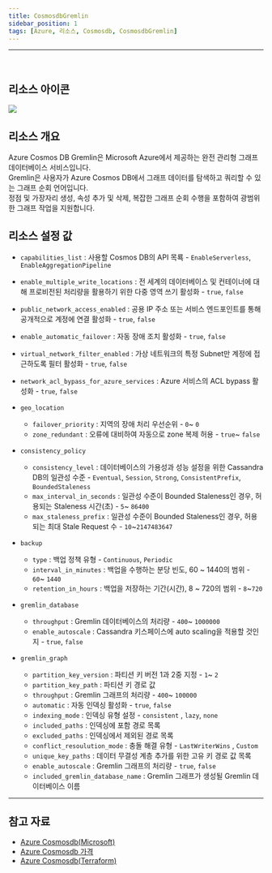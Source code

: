 ```yaml
---
title: CosmosdbGremlin
sidebar_position: 1
tags: [Azure, 리소스, Cosmosdb, CosmosdbGremlin]
---
```







<hr />
<br />

## 리소스 아이콘
<img src={icon} />

## 리소스 개요
Azure Cosmos DB Gremlin은 Microsoft Azure에서 제공하는 완전 관리형 그래프 데이터베이스 서비스입니다.    
Gremlin은 사용자가 Azure Cosmos DB에서 그래프 데이터를 탐색하고 쿼리할 수 있는 그래프 순회 언어입니다.    
정점 및 가장자리 생성, 속성 추가 및 삭제, 복잡한 그래프 순회 수행을 포함하여 광범위한 그래프 작업을 지원합니다.   







## 리소스 설정 값
- ```capabilities_list``` : 사용할 Cosmos DB의 API 목룍 - ```EnableServerless```, ```EnableAggregationPipeline```

- ```enable_multiple_write_locations``` : 전 세계의 데이터베이스 및 컨테이너에 대해 프로비전된 처리량을 활용하기 위한 다중 영역 쓰기 활성화 - ```true```, ```false```

- ```public_network_access_enabled``` : 공용 IP 주소 또는 서비스 엔드포인트를 통해 공개적으로 계정에 연결 활성화 - ```true```, ```false```

- ```enable_automatic_failover``` : 자동 장애 조치 활성화 - ```true```, ```false```

- ```virtual_network_filter_enabled``` : 가상 네트워크의 특정 Subnet만 계정에 접근하도록 필터 활성화 - ```true```, ```false```

- ```network_acl_bypass_for_azure_services``` : Azure 서비스의 ACL bypass 활성화 - ```true```, ```false```


- ```geo_location```   
    +  ```failover_priority``` : 지역의 장애 처리 우선순위 - ```0```~ ```0```
    +  ```zone_redundant``` : 오류에 대비하여 자동으로 zone 복제 허용 - ```true```~ ```false```


- ```consistency_policy```   
    +  ```consistency_level``` : 데이터베이스의 가용성과 성능 설정을 위한 Cassandra DB의 일관성 수준 - ```Eventual```, ```Session```, ```Strong```, ```ConsistentPrefix```, ```BoundedStaleness```
    +  ```max_interval_in_seconds``` : 일관성 수준이 Bounded Staleness인 경우, 허용되는 Staleness 시간(초) - ```5```~ ```86400```    
    +  ```max_staleness_prefix``` : 일관성 수준이 Bounded Staleness인 경우, 허용되는 최대 Stale Request 수 - ```10```~```2147483647```
    

- ```backup```   
    +  ```type``` : 백업 정책 유형 - ```Continuous```, ```Periodic```
    +  ```interval_in_minutes``` : 백업을 수행하는 분당 빈도, 60 ~ 1440의 범위 - ```60```~ ```1440```    
    +  ```retention_in_hours``` : 백업을 저장하는 기간(시간), 8 ~ 720의 범위 - ```8```~```720```    


- ```gremlin_database```   
    +  ```throughput``` : Gremlin 데이터베이스의 처리량 - ```400```~ ```1000000```
    +  ```enable_autoscale``` : Cassandra 키스페이스에 auto scaling을 적용할 것인지 - ```true```, ```false```    


- ```gremlin_graph```   
    +  ```partition_key_version``` : 파티션 키 버전 1과 2중 지정 - ```1```~ ```2```
    +  ```partition_key_path``` : 파티션 키 경로 값
    +  ```throughput``` : Gremlin 그래프의 처리량 - ```400```~ ```100000```
    +  ```automatic``` : 자동 인덱싱 활성화 - ```true```, ```false```
    +  ```indexing_mode``` : 인덱싱 유형 설정 - ```consistent``` , ```lazy```, ```none```
    +  ```included_paths``` : 인덱싱에 포함 경로 목록 
    +  ```excluded_paths``` : 인덱싱에서 제외된 경로 목록
    +  ```conflict_resoulution_mode``` : 충돌 해결 유형 - ```LastWriterWins``` , ```Custom```
    +  ```unique_key_paths``` : 데이터 무결성 계층 추가를 위한 고유 키 경로 값 목록 
    +  ```enable_autoscale``` : Gremlin 그래프의 처리량 - ```true```, ```false```
    +  ```included_gremlin_database_name``` : Gremlin 그래프가 생성될 Gremlin 데이터베이스 이름 






<hr />

## 참고 자료
- [Azure Cosmosdb(Microsoft)](https://learn.microsoft.com/ko-kr/azure/cosmos-db/introduction)
- [Azure Cosmosdb 가격](https://azure.microsoft.com/en-us/pricing/details/cosmos-db/autoscale-provisioned/) 
- [Azure Cosmosdb(Terraform)](https://registry.terraform.io/providers/hashicorp/azurerm/latest/docs/resources/cosmosdb_account)

